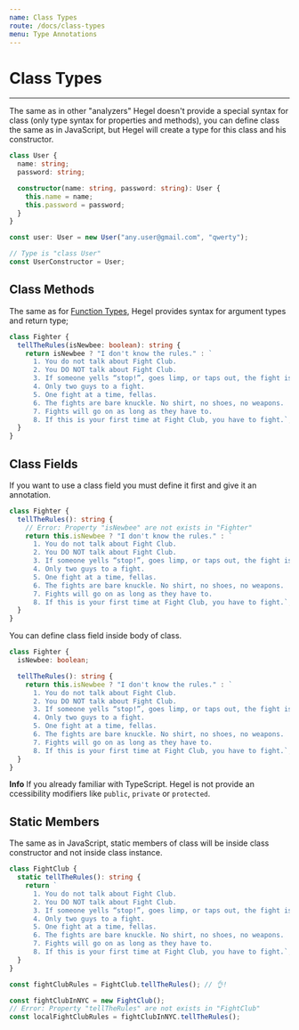 ```yaml
---
name: Class Types
route: /docs/class-types
menu: Type Annotations
---
```


# Class Types
----------------

The same as in other "analyzers" Hegel doesn't provide a special syntax for class (only type syntax for properties and methods), you can define class the same as in JavaScript, but Hegel will create a type for this class and his constructor.

```typescript
class User {
  name: string;
  password: string;

  constructor(name: string, password: string): User {
    this.name = name;
    this.password = password;
  }
}

const user: User = new User("any.user@gmail.com", "qwerty");

// Type is "class User"
const UserConstructor = User;
```

## Class Methods

The same as for [Function Types](/docs/function-types), Hegel provides syntax for argument types and return type;
```typescript
class Fighter {
  tellTheRules(isNewbee: boolean): string {
    return isNewbee ? "I don't know the rules." : `
      1. You do not talk about Fight Club.
      2. You DO NOT talk about Fight Club.
      3. If someone yells “stop!”, goes limp, or taps out, the fight is over.
      4. Only two guys to a fight.
      5. One fight at a time, fellas.
      6. The fights are bare knuckle. No shirt, no shoes, no weapons.
      7. Fights will go on as long as they have to.
      8. If this is your first time at Fight Club, you have to fight.`;
  }
}
```

## Class Fields

If you want to use a class field you must define it first and give it an annotation.

```typescript
class Fighter {
  tellTheRules(): string {
    // Error: Property "isNewbee" are not exists in "Fighter"
    return this.isNewbee ? "I don't know the rules." : `
      1. You do not talk about Fight Club.
      2. You DO NOT talk about Fight Club.
      3. If someone yells “stop!”, goes limp, or taps out, the fight is over.
      4. Only two guys to a fight.
      5. One fight at a time, fellas.
      6. The fights are bare knuckle. No shirt, no shoes, no weapons.
      7. Fights will go on as long as they have to.
      8. If this is your first time at Fight Club, you have to fight.`;
  }
}
```

You can define class field inside body of class.

```typescript
class Fighter {
  isNewbee: boolean;

  tellTheRules(): string {
    return this.isNewbee ? "I don't know the rules." : `
      1. You do not talk about Fight Club.
      2. You DO NOT talk about Fight Club.
      3. If someone yells “stop!”, goes limp, or taps out, the fight is over.
      4. Only two guys to a fight.
      5. One fight at a time, fellas.
      6. The fights are bare knuckle. No shirt, no shoes, no weapons.
      7. Fights will go on as long as they have to.
      8. If this is your first time at Fight Club, you have to fight.`;
  }
}
```

**Info** If you already familiar with TypeScript. Hegel is not provide an ccessibility modifiers like `public`, `private` or `protected`. 

## Static Members

The same as in JavaScript, static members of class will be inside class constructor and not inside class instance.

```typescript
class FightClub {
  static tellTheRules(): string {
    return `
      1. You do not talk about Fight Club.
      2. You DO NOT talk about Fight Club.
      3. If someone yells “stop!”, goes limp, or taps out, the fight is over.
      4. Only two guys to a fight.
      5. One fight at a time, fellas.
      6. The fights are bare knuckle. No shirt, no shoes, no weapons.
      7. Fights will go on as long as they have to.
      8. If this is your first time at Fight Club, you have to fight.`;
  }
}

const fightClubRules = FightClub.tellTheRules(); // 👌!

const fightClubInNYC = new FightClub();
// Error: Property "tellTheRules" are not exists in "FightClub"
const localFightClubRules = fightClubInNYC.tellTheRules();
```